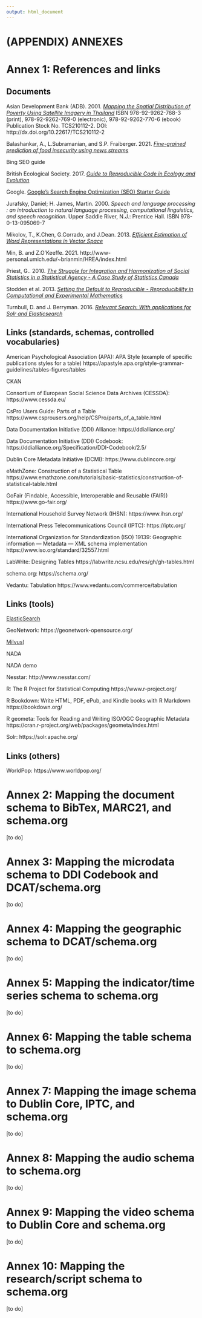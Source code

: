 ---
output: html_document
---

# (APPENDIX) ANNEXES {-}

# Annex 1: References and links {-}

## Documents {-}

Asian Development Bank (ADB). 2001. [*Mapping the Spatial Distribution of Poverty Using Satellite Imagery in Thailand*](http://dx.doi.org/10.22617/TCS210112-2) ISBN 978-92-9262-768-3 (print), 978-92-9262-769-0 (electronic), 978-92-9262-770-6 (ebook)
Publication Stock No. TCS210112-2. DOI: http://dx.doi.org/10.22617/TCS210112-2

Balashankar, A., L.Subramanian, and S.P. Fraiberger. 2021. [*Fine-grained prediction of food insecurity using news streams*](https://arxiv.org/pdf/2111.15602.pdf)

Bing SEO guide

British Ecological Society. 2017. [*Guide to Reproducible Code in Ecology and Evolution*](https://www.britishecologicalsociety.org/wp-content/uploads/2017/12/guide-to-reproducible-code.pdf) 

Google. [Google's Search Engine Optimization (SEO) Starter Guide](https://developers.google.com/search/docs/beginner/seo-starter-guide)

Jurafsky, Daniel; H. James, Martin. 2000. *Speech and language processing : an introduction to natural language processing, computational linguistics, and speech recognition*. Upper Saddle River, N.J.: Prentice Hall. ISBN 978-0-13-095069-7

Mikolov, T., K.Chen, G.Corrado, and J.Dean. 2013. [*Efficient Estimation of Word Representations in Vector Space*](https://arxiv.org/abs/1301.3781)

Min, B. and Z.O'Keeffe. 2021. http://www-personal.umich.edu/~brianmin/HREA/index.html

Priest, G.. 2010. [*The Struggle for Integration and Harmonization of Social Statistics in a Statistical Agency - A Case Study of Statistics Canada*](https://www.ihsn.org/sites/default/files/resources/IHSN-WP004.pdf) 

Stodden et al. 2013. [*Setting the Default to Reproducible - Reproducibility in Computational and Experimental Mathematics*](http://stodden.net/icerm_report.pdf)

Turnbull, D. and J. Berryman. 2016. [*Relevant Search: With applications for Solr and Elasticsearch*](https://www.manning.com/books/relevant-search) 


## Links (standards, schemas, controlled vocabularies)

American Psychological Association (APA): APA Style (example of specific publications styles for a table)
https://apastyle.apa.org/style-grammar-guidelines/tables-figures/tables

CKAN

Consortium of European Social Science Data Archives (CESSDA): 
https://www.cessda.eu/

CsPro Users Guide: Parts of a Table
https://www.csprousers.org/help/CSPro/parts_of_a_table.html

Data Documentation Initiative (DDI) Alliance: https://ddialliance.org/

Data Documentation Initiative (DDI) Codebook: https://ddialliance.org/Specification/DDI-Codebook/2.5/

Dublin Core Metadata Initiative (DCMI): https://www.dublincore.org/

eMathZone: Construction of a Statistical Table
https://www.emathzone.com/tutorials/basic-statistics/construction-of-statistical-table.html

GoFair (Findable, Accessible, Interoperable and Reusable (FAIR))
https://www.go-fair.org/

International Household Survey Network (IHSN): https://www.ihsn.org/

International Press Telecommunications Council (IPTC): https://iptc.org/

International Organization for Standardization (ISO) 19139: Geographic information — Metadata — XML schema implementation
https://www.iso.org/standard/32557.html

LabWrite: Designing Tables
https://labwrite.ncsu.edu/res/gh/gh-tables.html

schema.org:
https://schema.org/

Vedantu: Tabulation
https://www.vedantu.com/commerce/tabulation


## Links (tools) {-}

[ElasticSearch](https://github.com/elastic/elasticsearch) 

GeoNetwork: https://geonetwork-opensource.org/

[Milvus](https://milvus.io/))

NADA

NADA demo 

Nesstar: http://www.nesstar.com/

R: The R Project for Statistical Computing
https://www.r-project.org/

R Bookdown: Write HTML, PDF, ePub, and Kindle books with R Markdown
https://bookdown.org/

R geometa: Tools for Reading and Writing ISO/OGC Geographic Metadata
https://cran.r-project.org/web/packages/geometa/index.html

Solr: https://solr.apache.org/

## Links (others) {-}

WorldPop: https://www.worldpop.org/


# Annex 2: Mapping the document schema to BibTex, MARC21, and schema.org {-}

[to do]

# Annex 3: Mapping the microdata schema to DDI Codebook and DCAT/schema.org {-}

[to do]

# Annex 4: Mapping the geographic schema to DCAT/schema.org {-}

[to do]

# Annex 5: Mapping the indicator/time series schema to schema.org {-}

[to do]

# Annex 6: Mapping the table schema to schema.org {-}

[to do]

# Annex 7: Mapping the image schema to Dublin Core, IPTC, and schema.org {-}

[to do]

# Annex 8: Mapping the audio schema to schema.org {-}

[to do]

# Annex 9: Mapping the video schema to Dublin Core and schema.org {-}

[to do]

# Annex 10: Mapping the research/script schema to schema.org {-}

[to do]


